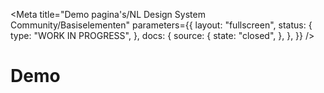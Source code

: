 
<Meta
  title="Demo pagina's/NL Design System Community/Basiselementen"
  parameters={{
    layout: "fullscreen",
    status: {
      type: "WORK IN PROGRESS",
    },
    docs: {
      source: {
        state: "closed",
      },
    },
  }}
/>

# Demo

<Canvas>
  <Story name="Form">
    <Form />
  </Story>
</Canvas>

<Canvas>
  <Story name="FieldsetDate">
    <FieldsetDate />
  </Story>
</Canvas>

<Canvas>
  <Story name="FieldsetAdres">
    <FieldsetAdres />
  </Story>
</Canvas>

<Canvas>
  <Story name="Demo">
    <Demo />
  </Story>
</Canvas>
